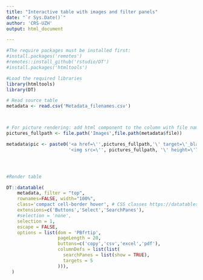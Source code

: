 ```yaml
---
title: "Interactive table with images and filter panels"
date: "`r Sys.Date()`"
author: 'CRS-UZH'
output: html_document

---
```



```r
#The require packages must be installed first:
#install.packages('remotes')
#remotes::install_github('rstudio/DT')  
#install.packages('htmltools')

#Load the required libraries
library(htmltools)
library(DT) 

# Read source table 
metadata <- read.csv('Metadata_filenames.csv')



# For picture rendering: add html component to the column with file names
pictures_fullpath <- file.path('Images',file.path(metadata$file))

metadata$pic <- paste0('<a href=\'',pictures_fullpath,'\' target=\'_blank\'>',# hyperlink to redirect when clicking on the image 
                       '<img src=\'', pictures_fullpath, '\' height=\'70\' alt=\'Image\'','/></a>')




#Render table 

DT::datatable(
    metadata, filter = "top",
    rownames=FALSE, width="100%", 
    class='compact cell-border hover', # CSS classes https://datatables.net/manual/styling/classes
    extensions=c('Buttons','Select','SearchPanes'),
    #selection = 'none',
    selection = 1,
    escape = FALSE,
    options = list(dom = 'PBfrtip', 
                   pageLength = 20, 
                   buttons=c('copy','csv','excel','pdf'),
                   columnDefs = list(list(
                     searchPanes = list(show = TRUE), 
                     targets = 5
                   ))),
  )
 
    
```


